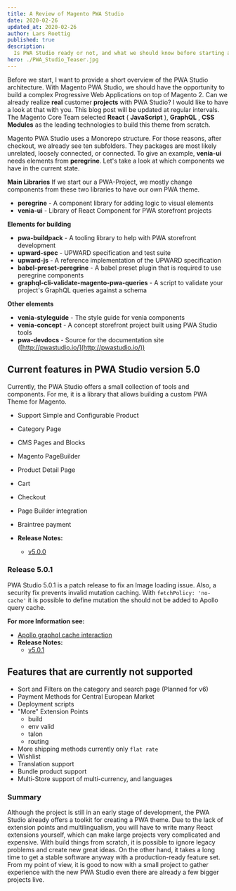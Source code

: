```yaml
---
title: A Review of Magento PWA Studio
date: 2020-02-26
updated_at: 2020-02-26
author: Lars Roettig
published: true
description:
  Is PWA Studio ready or not, and what we should know before starting a project. I would like to have a look at that with you.
hero: ./PWA_Studio_Teaser.jpg
---
```

Before we start, I want to provide a short overview of the PWA Studio architecture. With Magento PWA Studio, we should have the opportunity to build a complex Progressive Web Applications on top of Magento 2. Can we already realize **real** customer **projects** with PWA Studio? I would like to have a look at that with you. This blog post will be updated at regular intervals.
The Magento Core Team selected **React** ( **JavaScript** ), **GraphQL** , **CSS Modules** as the leading technologies to build this theme from scratch.

Magento PWA Studio uses a Monorepo structure.
For those reasons, after checkout, we already see ten subfolders.
They packages are most likely unrelated, loosely connected, or connected.
To give an example, **venia-ui** needs elements from **peregrine**. Let&#39;s take a look at which components we have in the current state.

**Main Libraries**
If we start our a PWA-Project, we mostly change components from these two libraries to have our own PWA theme.
- **peregrine** - A component library for adding logic to visual elements
- **venia-ui** - Library of React Component for PWA storefront projects

**Elements for building**

- **pwa-buildpack** - A tooling library to help with PWA storefront development
- **upward-spec** - UPWARD specification and test suite
- **upward-js** - A reference implementation of the UPWARD specification
- **babel-preset-peregrine** - A babel preset plugin that is required to use peregrine components
- **graphql-cli-validate-magento-pwa-queries** - A script to validate your project&#39;s GraphQL queries against a schema

**Other elements**

- **venia-styleguide** - The style guide for venia components
- **venia-concept** - A concept storefront project built using PWA Studio tools
- **pwa-devdocs** - Source for the documentation site ([http://pwastudio.io/](http://pwastudio.io/))

## Current features in PWA Studio version 5.0

Currently, the PWA Studio offers a small collection of tools and components.
For me, it is a library that allows building a custom PWA Theme for Magento.
- Support Simple and Configurable Product
- Category Page
- CMS Pages and Blocks
- Magento PageBuilder
- Product Detail Page
- Cart
- Checkout
- Page Builder integration
- Braintree payment


- **Release Notes:**
  - [v5.0.0](https://github.com/magento/pwa-studio/releases/tag/v5.0.0)


### Release 5.0.1

PWA Studio 5.0.1 is a patch release to fix an Image loading issue. Also, a security fix prevents invalid mutation caching.
With `fetchPolicy: 'no-cache'` it is possible to define mutation the should not be added to  Apollo query cache.

**For more Information see:**
- [Apollo graphql cache interaction](https://www.apollographql.com/docs/react/caching/cache-interaction/#bypassing-the-cache)
- **Release Notes:**
  - [v5.0.1](https://github.com/magento/pwa-studio/releases/tag/v5.0.1)


## Features that are currently not supported

- Sort and Filters on the category and search page (Planned for v6)
- Payment Methods for Central European Market
- Deployment scripts
- &quot;More&quot; Extension Points
  - build
  - env valid
  - talon
  - routing
- More shipping methods currently only `flat rate`
- Wishlist
- Translation support
- Bundle product support
- Multi-Store support of multi-currency, and languages

### Summary
Although the project is still in an early stage of development, the PWA Studio already offers a toolkit for creating a PWA theme. Due to the lack of extension points and multilingualism, you will have to write many React extensions yourself, which can make large projects very complicated and expensive.
With build things from scratch, it is possible to ignore legacy problems and create new great ideas. On the other hand, it takes a long time to get a stable software anyway with a production-ready feature set.
From my point of view, it is good to now with a small project to gather experience with the new PWA Studio even there are already a few bigger projects live.
